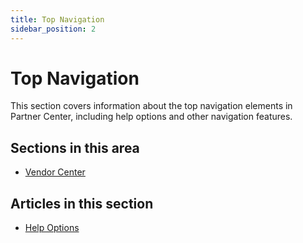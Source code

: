 ```yaml
---
title: Top Navigation
sidebar_position: 2
---
```


# Top Navigation

This section covers information about the top navigation elements in Partner Center, including help options and other navigation features.

## Sections in this area

- [Vendor Center](/partner-center/top-navigation/vendor-center)

## Articles in this section

- [Help Options](/partner-center/top-navigation/help-options)